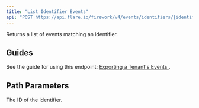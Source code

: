 ```yaml
---
title: "List Identifier Events"
api: "POST https://api.flare.io/firework/v4/events/identifiers/{identifier_id}/_search"
---
```



Returns a list of events matching an identifier.

## Guides

See the guide for using this endpoint:
[Exporting a Tenant's Events <Icon icon="book" size={16} />](/guides/tenant-events).

<EventSearchCommon />

## Path Parameters

<ParamField path="identifier_id" type="int" required>
  The ID of the identifier.
</ParamField>
